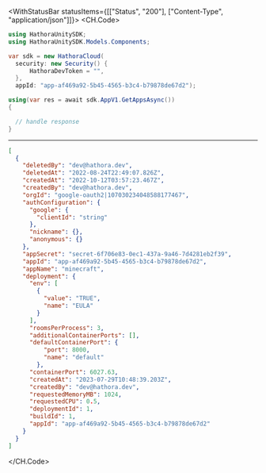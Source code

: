 

<WithStatusBar statusItems={[["Status", "200"], ["Content-Type", "application/json"]]}>
  <CH.Code>
  ```csharp GetApps.cs
  using HathoraUnitySDK;
using HathoraUnitySDK.Models.Components;

var sdk = new HathoraCloud(
    security: new Security() {
        HathoraDevToken = "",
    },
    appId: "app-af469a92-5b45-4565-b3c4-b79878de67d2");

using(var res = await sdk.AppV1.GetAppsAsync())
{

    // handle response
}
  ```
  ---

  ```json Example Response
  [
    {
      "deletedBy": "dev@hathora.dev",
      "deletedAt": "2022-08-24T22:49:07.826Z",
      "createdAt": "2022-10-12T03:57:23.467Z",
      "createdBy": "dev@hathora.dev",
      "orgId": "google-oauth2|107030234048588177467",
      "authConfiguration": {
        "google": {
          "clientId": "string"
        },
        "nickname": {},
        "anonymous": {}
      },
      "appSecret": "secret-6f706e83-0ec1-437a-9a46-7d4281eb2f39",
      "appId": "app-af469a92-5b45-4565-b3c4-b79878de67d2",
      "appName": "minecraft",
      "deployment": {
        "env": [
          {
            "value": "TRUE",
            "name": "EULA"
          }
        ],
        "roomsPerProcess": 3,
        "additionalContainerPorts": [],
        "defaultContainerPort": {
            "port": 8000,
            "name": "default"
          },
        "containerPort": 6027.63,
        "createdAt": "2023-07-29T10:48:39.203Z",
        "createdBy": "dev@hathora.dev",
        "requestedMemoryMB": 1024,
        "requestedCPU": 0.5,
        "deploymentId": 1,
        "buildId": 1,
        "appId": "app-af469a92-5b45-4565-b3c4-b79878de67d2"
      }
    }
  ]
  ```
  </CH.Code>
</WithStatusBar>

